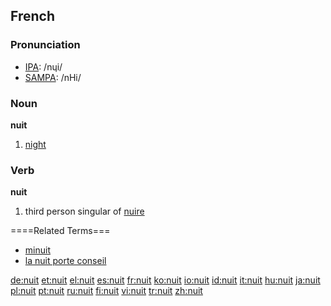 ==French==

===Pronunciation===
*[[w:IPA|IPA]]: /nɥi/
*[[w:SAMPA|SAMPA]]: /nHi/

===Noun===
'''nuit''' {{f}}

# [[night]]

===Verb===
'''nuit'''

# third person singular of [[nuire]]


====Related Terms===
*[[minuit]]
*[[la nuit porte conseil]]

[[de:nuit]]
[[et:nuit]]
[[el:nuit]]
[[es:nuit]]
[[fr:nuit]]
[[ko:nuit]]
[[io:nuit]]
[[id:nuit]]
[[it:nuit]]
[[hu:nuit]]
[[ja:nuit]]
[[pl:nuit]]
[[pt:nuit]]
[[ru:nuit]]
[[fi:nuit]]
[[vi:nuit]]
[[tr:nuit]]
[[zh:nuit]]